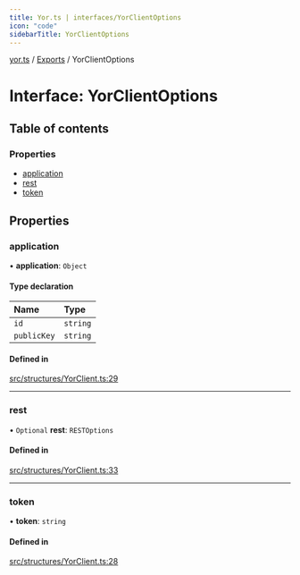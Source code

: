 ```yaml
---
title: Yor.ts | interfaces/YorClientOptions
icon: "code"
sidebarTitle: YorClientOptions
---
```

[yor.ts](../README) / [Exports](../modules) / YorClientOptions

# Interface: YorClientOptions

## Table of contents

### Properties

- [application](YorClientOptions#application)
- [rest](YorClientOptions#rest)
- [token](YorClientOptions#token)

## Properties

### application

• **application**: `Object`

#### Type declaration

| Name | Type |
| :------ | :------ |
| `id` | `string` |
| `publicKey` | `string` |

#### Defined in

[src/structures/YorClient.ts:29](https://github.com/OreOreki/yor.ts/blob/e005218/src/structures/YorClient.ts#L29)

___

### rest

• `Optional` **rest**: `RESTOptions`

#### Defined in

[src/structures/YorClient.ts:33](https://github.com/OreOreki/yor.ts/blob/e005218/src/structures/YorClient.ts#L33)

___

### token

• **token**: `string`

#### Defined in

[src/structures/YorClient.ts:28](https://github.com/OreOreki/yor.ts/blob/e005218/src/structures/YorClient.ts#L28)
